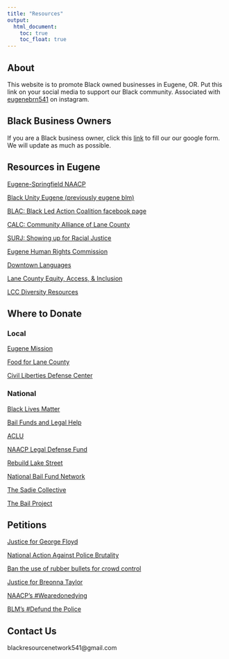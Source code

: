 ```yaml
---
title: "Resources"
output:
  html_document:
    toc: true
    toc_float: true
---
```

## **About**

This website is to promote Black owned businesses in Eugene, OR. Put this link on your social media to support our Black community. Associated with [eugenebrn541](https://www.instagram.com/eugenebrn541/) on instagram.

## **Black Business Owners**

If you are a Black business owner, click this [link](https://docs.google.com/forms/d/1e7nEvFQVpagAC_ZzlDfW_Rm4X396wPdgyj8i8J1lNzM) to fill our our google form. We will update as much as possible.

## **Resources in Eugene**

[Eugene-Springfield NAACP](https://naacplanecounty.org)

[Black Unity Eugene (previously eugene blm)](https://instagram.com/we_are_blackunity?igshid=mmkpkj0lahlx)

[BLAC: Black Led Action Coalition facebook page](https://www.facebook.com/blackledactioncoalition/?hc_ref=ARRq4Yv6WuxZ1Jse3HPi-M_TcWfUdPO7xGcGhhT9HP9f0owdyCsy6c-SUpL3qwfcuPg&fref=nf&__tn__=kC-R)

[CALC: Community Alliance of Lane County](http://www.calclane.org/)

[SURJ: Showing up for Racial Justice](https://www.showingupforracialjustice.org/chapters-and-affiliates.html)

[Eugene Human Rights Commission](https://www.eugene-or.gov/526/Human-Rights-Commission)

[Downtown Languages](https://downtownlanguages.org/)

[Lane County Equity, Access, & Inclusion](https://www.lanecounty.org/government/county_departments/county_administration/equity_access_and_inclusion)

[LCC Diversity Resources](https://libraryguides.lanecc.edu/culturalcomp)

## **Where to Donate**

### Local

[Eugene Mission](https://www.eugenemission.org/ways-to-give/donate-items/)

[Food for Lane County](https://foodforlanecounty.org/donate/donate-food/)

[Civil Liberties Defense Center](https://cldc.org)

### National

[Black Lives Matter](https://secure.actblue.com/donate/ms_blm_homepage_2019)

[Bail Funds and Legal Help](https://docs.google.com/document/d/1CjZMORRVuv-I-qo4B0YfmOTqIOa3GUS207t5iuLZmyA/edit)

[ACLU](https://action.aclu.org/give/now?)

[NAACP Legal Defense Fund](https://www.naacpldf.org/about-us/)

[Rebuild Lake Street](https://www.welovelakestreet.com)

[National Bail Fund Network](https://www.communityjusticeexchange.org/nbfn-directory)

[The Sadie Collective](https://www.sadiecollective.org/donate)

[The Bail Project](https://secure.givelively.org/donate/the-bail-project)






## **Petitions**

[Justice for George Floyd](https://www.justiceforbigfloyd.com)

[National Action Against Police Brutality](https://www.change.org/p/national-action-against-police-brutality-and-murder)

[Ban the use of rubber bullets for crowd control](https://www.change.org/p/un-and-us-government-ban-the-use-of-rubber-bullets?recruiter=922712485&recruited_by_id=62d8f120-fdb6-11e8-8dbd-0dee42fd9442&utm_source=share_petition&utm_medium=copylink&utm_campaign=petition_dashboard)

[Justice for Breonna Taylor](https://www.change.org/p/andy-beshear-justice-for-breonna-taylor?utm_content=cl_sharecopy_22077589_en-US%3Av4&recruiter=319353471&recruited_by_id=129af720-1490-11e5-9c6e-8515d331dad3&utm_source=share_petition&utm_medium=copylink&utm_campaign=psf_combo_share_initial&utm_term=50bd38eb3cd647ea9681819861c8f293)

[NAACP's #Wearedonedying](https://www.naacp.org/campaigns/we-are-done-dying/)

[BLM's #Defund the Police](https://blacklivesmatter.com/defundthepolice/)

## **Contact Us**
blackresourcenetwork541@gmail.com

